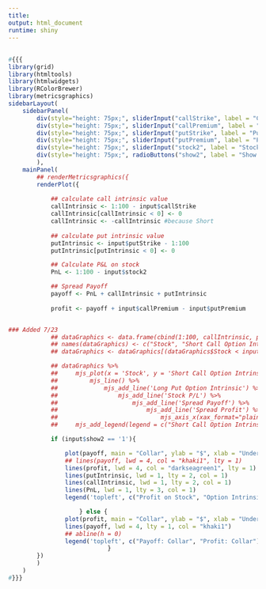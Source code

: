 ```yaml
---
title:
output: html_document
runtime: shiny
---
```


##

```r
#{{{
library(grid)
library(htmltools)
library(htmlwidgets)
library(RColorBrewer)
library(metricsgraphics)
sidebarLayout(
    sidebarPanel(
        div(style="height: 75px;", sliderInput("callStrike", label = "Call Strike Price", max = 100, min = 0, value = 60, step = 1, ticks = FALSE)),
        div(style="height: 75px;", sliderInput("callPremium", label = "Call Option Premium", max = 100, min = 0, value = 1, step = 1, ticks = FALSE)),
        div(style="height: 75px;", sliderInput("putStrike", label = "Put Strike Price", max = 100, min = 0, value = 40, step = 1, ticks = FALSE)),
        div(style="height: 75px;", sliderInput("putPremium", label = "Put Option Premium", max = 100, min = 0, value = 2, step = 1, ticks = FALSE)),
        div(style="height: 75px;", sliderInput("stock2", label = "Stock Purchase Price", max = 100, min = 0, value = 50, step = 1, ticks = FALSE)),
        div(style="height: 75px;", radioButtons("show2", label = "Show Stock Profit and Option Intrinsic", choices = c("Yes" = "1", "No" = "2"), selected = "No"))
        ),
    mainPanel(
        ## renderMetricsgraphics({
        renderPlot({
            
            ## calculate call intrinsic value
            callIntrinsic <- 1:100 - input$callStrike
            callIntrinsic[callIntrinsic < 0] <- 0
            callIntrinsic <- -callIntrinsic #because Short
            
            ## calculate put intrinsic value
            putIntrinsic <- input$putStrike - 1:100
            putIntrinsic[putIntrinsic < 0] <- 0

            ## Calculate P&L on stock
            PnL <- 1:100 - input$stock2

            ## Spread Payoff
            payoff <- PnL + callIntrinsic + putIntrinsic
            
            profit <- payoff + input$callPremium - input$putPremium


### Added 7/23
            ## dataGraphics <- data.frame(cbind(1:100, callIntrinsic, putIntrinsic, PnL, payoff, profit))
            ## names(dataGraphics) <- c("Stock", "Short Call Option Intrinsic", "Long Put Option Intrinsic", "Stock P/L", "Spread Payoff", "Spread Profit")
            ## dataGraphics <- dataGraphics[(dataGraphics$Stock < input$stock2 + 20) & (dataGraphics$Stock > input$stock2 - 20), ]

            ## dataGraphics %>%
            ##     mjs_plot(x = 'Stock', y = 'Short Call Option Intrinsic') %>%
            ##         mjs_line() %>%
            ##             mjs_add_line('Long Put Option Intrinsic') %>%
            ##                 mjs_add_line('Stock P/L') %>%
            ##                     mjs_add_line('Spread Payoff') %>%
            ##                         mjs_add_line('Spread Profit') %>%
            ##                             mjs_axis_x(xax_format="plain") %>%
            ##     mjs_add_legend(legend = c("Short Call Option Intrinsic", "Long Put Option Intrinsic", "Stock P/L", "Spread Payoff", "Spread Profit"))

            if (input$show2 == '1'){

                plot(payoff, main = "Collar", ylab = "$", xlab = "Underlying Stock Price ($)", type = "l", lwd = 4, lty = 1, col = "khaki1", sub = paste("Max Gain:", round(max(profit), 2), " | Max Loss:", round(input$stock1 - input$strike1 + input$premium1, 2), " | Breakeven:", round(input$stock1 - input$premium1, 2)), ylim = range(PnL))
                ## lines(payoff, lwd = 4, col = "khaki1", lty = 1)
                lines(profit, lwd = 4, col = "darkseagreen1", lty = 1)
                lines(putIntrinsic, lwd = 1, lty = 2, col = 1)
                lines(callIntrinsic, lwd = 1, lty = 2, col = 1)
                lines(PnL, lwd = 1, lty = 3, col = 1)
                legend('topleft', c("Profit on Stock", "Option Intrinsic Value", "Payoff: Collar", "Profit: Collar"), col=c(1, 1,"khaki1","darkseagreen1"), lty = c(2,3,1,1), lwd = c(1,1,4,4))

		            } else {
                plot(profit, main = "Collar", ylab = "$", xlab = "Underlying Stock Price ($)", type = "l", lwd = 4, lty = 1, col = "darkseagreen1", ylim = c(-80, 80), sub = paste("Max Gain:", round(max(profit), 2), " | Max Loss:", round(input$stock - input$premium, 2), " | Breakeven:", round(input$stock - input$premium, 2)))
                lines(payoff, lwd = 4, lty = 1, col = "khaki1")
                ## abline(h = 0)
                legend('topleft', c("Payoff: Collar", "Profit: Collar"), col=c("darkseagreen1","khaki1"), lty = c(1,1), lwd = c(4,4))
                            }
        })
        )
    )
#}}}
```
